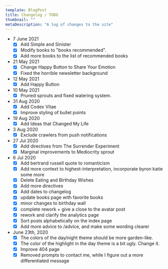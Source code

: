 ```yaml
---
template: BlogPost
title: Changelog / TODO
thumbnail: ""
metaDescription: "A log of changes to the site"
---
```



  - 7 June 2021
    - [x] Add <Link to="/simple">Simple and Sinister</Link>
    - [x] Modify books to "books recommended".
    - [x] Add more books to the list of recommended books
  - 21 May 2021
    - [x] Change Happy Button to <Link to="/share-your-emotion">Share Your Emotion</Link>
    - [x] Fixed the horrible newsletter background
  - 12 May 2021
    - [x] Add <Link to="/happy">Happy Button</Link>
  - 10 May 2021
    - [x] Pruned sprouts and fixed <Link to="/analytics">watering system</Link>.
  - 31 Aug 2020
    - [x] Add Codex Vitae
    - [x] Improve styling of bullet points
  - 19 Aug 2020
    - [x] Add Ideas that Changed My Life
  - 3 Aug 2020
    - [x] Exclude crawlers from push notifications
  - 27 Jul 2020
    - [x] Add directives from The Surrender Experiment
    - [x] Marginal improvements to Mediocrity sprout
  - 6 Jul 2020
    - [x] Add bertrand russell quote to romanticism
    - [x] Add more context to highest-interpretation, incorporate byron katie
      some more
    - [x] Delete Eating and Birthday Wishes
    - [x] Add more directives
    - [x] Add dates to changelog
    - [x] update books page with favorite books
    - [x] minor changes to birthday wall
    - [x] complete rework + give a close to the avatar post
    - [x] rework and clarify the analytics page
    - [x] Sort posts alphabetically on the index page
    - [x] Add more advice to /advice, and make some wording clearer
  - June 23th, 2020
    - [x] The colors of the day/night theme should be more garden-like.
    - [x] The color of the highlight in the day theme is a bit ugly. Change it.
    - [x] Improve 404 page
    - [x] Removed prompts to contact me, while I figure out a more differentiated
      message
